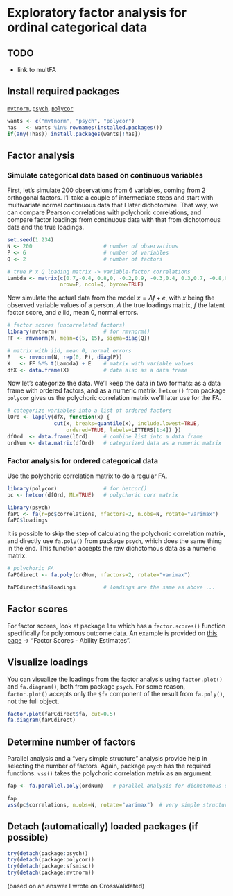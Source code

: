 Exploratory factor analysis for ordinal categorical data
=========================

TODO
-------------------------

 - link to multFA

Install required packages
-------------------------

[`mvtnorm`](http://cran.r-project.org/package=mvtnorm), [`psych`](http://cran.r-project.org/package=psych), [`polycor`](http://cran.r-project.org/package=polycor)

```r
wants <- c("mvtnorm", "psych", "polycor")
has   <- wants %in% rownames(installed.packages())
if(any(!has)) install.packages(wants[!has])
```

Factor analysis
-------------------------

### Simulate categorical data based on continuous variables

First, let's simulate 200 observations from 6 variables, coming from 2 orthogonal factors. I'll take a couple of intermediate steps and start with multivariate normal continuous data that I later dichotomize. That way, we can compare Pearson correlations with polychoric correlations, and compare factor loadings from continuous data with that from dichotomous data and the true loadings.

```r
set.seed(1.234)
N <- 200                       # number of observations
P <- 6                         # number of variables
Q <- 2                         # number of factors

# true P x Q loading matrix -> variable-factor correlations
Lambda <- matrix(c(0.7,-0.4, 0.8,0, -0.2,0.9, -0.3,0.4, 0.3,0.7, -0.8,0.1),
                 nrow=P, ncol=Q, byrow=TRUE)
```

Now simulate the actual data from the model $x = \Lambda f + e$, with $x$ being the observed variable values of a person, $\Lambda$ the true loadings matrix, $f$ the latent factor score, and $e$ iid, mean 0, normal errors.

```r
# factor scores (uncorrelated factors)
library(mvtnorm)               # for rmvnorm()
FF <- rmvnorm(N, mean=c(5, 15), sigma=diag(Q))

# matrix with iid, mean 0, normal errors
E   <- rmvnorm(N, rep(0, P), diag(P))
X   <- FF %*% t(Lambda) + E    # matrix with variable values
dfX <- data.frame(X)           # data also as a data frame
```

Now let's categorize the data. We'll keep the data in two formats: as a data frame with ordered factors, and as a numeric matrix. `hetcor()` from package `polycor` gives us the polychoric correlation matrix we'll later use for the FA.

```r
# categorize variables into a list of ordered factors
lOrd <- lapply(dfX, function(x) {
               cut(x, breaks=quantile(x), include.lowest=TRUE,
                   ordered=TRUE, labels=LETTERS[1:4]) })
dfOrd  <- data.frame(lOrd)     # combine list into a data frame
ordNum <- data.matrix(dfOrd)   # categorized data as a numeric matrix
```

### Factor analysis for ordered categorical data

Use the polychoric correlation matrix to do a regular FA.

```r
library(polycor)               # for hetcor()
pc <- hetcor(dfOrd, ML=TRUE)   # polychoric corr matrix
```

```r
library(psych)
faPC <- fa(r=pc$correlations, nfactors=2, n.obs=N, rotate="varimax")
faPC$loadings
```

It is possible to skip the step of calculating the polychoric correlation matrix, and directly use `fa.poly()` from package `psych`, which does the same thing in the end. This function accepts the raw dichotomous data as a numeric matrix.

```r
# polychoric FA
faPCdirect <- fa.poly(ordNum, nfactors=2, rotate="varimax")
```

```r
faPCdirect$fa$loadings         # loadings are the same as above ...
```

Factor scores
-------------------------

For factor scores, look at package `ltm` which has a `factor.scores()` function specifically for polytomous outcome data. An example is provided on [this page](http://eur.academia.edu/DimitrisRizopoulos/Teaching) -> "Factor Scores - Ability Estimates".

Visualize loadings
-------------------------

You can visualize the loadings from the factor analysis using `factor.plot()` and `fa.diagram()`, both from package `psych`. For some reason, `factor.plot()` accepts only the `$fa` component of the result from `fa.poly()`, not the full object.

```r
factor.plot(faPCdirect$fa, cut=0.5)
fa.diagram(faPCdirect)
```

Determine number of factors
-------------------------

Parallel analysis and a "very simple structure" analysis provide help in selecting the number of factors. Again, package `psych` has the required functions. `vss()` takes the polychoric correlation matrix as an argument.

```r
fap <- fa.parallel.poly(ordNum)   # parallel analysis for dichotomous data
```

```r
fap
vss(pc$correlations, n.obs=N, rotate="varimax")  # very simple structure
```

Detach (automatically) loaded packages (if possible)
-------------------------

```r
try(detach(package:psych))
try(detach(package:polycor))
try(detach(package:sfsmisc))
try(detach(package:mvtnorm))
```

(based on an answer I wrote on CrossValidated)
